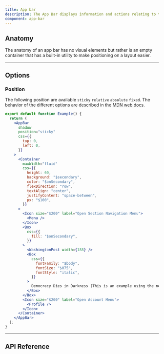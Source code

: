 ```yaml
---
title: App bar
description: The App Bar displays information and actions relating to the current screen.
component: app-bar
---
```


## Anatomy

The anatomy of an app bar has no visual elements but rather is an empty container that has a built-in utility to make positioning on a layout easier.

---

## Options

### Position

The following position are available `sticky` `relative` `absolute` `fixed`. The behavior of the different options are described in the [MDN web docs](https://developer.mozilla.org/en-US/docs/Web/CSS/position).

```jsx withPreview
export default function Example() {
  return (
    <AppBar
      shadow
      position="sticky"
      css={{
        top: 0,
        left: 0,
      }}
    >
      <Container
        maxWidth="fluid"
        css={{
          height: 60,
          background: "$secondary",
          color: "$onSecondary",
          flexDirection: "row",
          textAlign: "center",
          justifyContent: "space-between",
          px: "$100",
        }}
      >
        <Icon size="$200" label="Open Section Navigation Menu">
          <Menu />
        </Icon>
        <Box
          css={{
            fill: "$onSecondary",
          }}
        >
          <WashingtonPost width={188} />
          <Box
            css={{
              fontFamily: "$body",
              fontSize: "$075",
              fontStyle: "italic",
            }}
          >
            Democracy Dies in Darkness (This is an example using the new system)
          </Box>
        </Box>
        <Icon size="$200" label="Open Account Menu">
          <Profile />
        </Icon>
      </Container>
    </AppBar>
  );
}
```

---

## API Reference

<PropsTable props={propsTable} />
